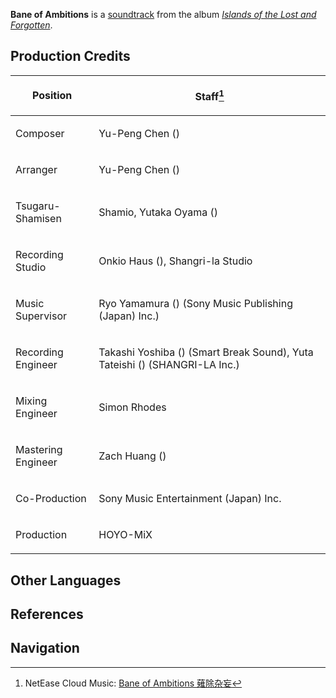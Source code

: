 {{Soundtrack Infobox
|title          =
|image          = Islands of the Lost and Forgotten.png
|album          = Islands of the Lost and Forgotten
|disc           = 3
|number         = 55
|featured       =
|featured2      =
|featured3      =
|featured_disc  =
|featured_disc2 =
|featured_disc3 =
|youtube_id     = 75PlZCOel48
|youtube_time   = 1
|spotify_id     = 44wjFIywta2JQdOdmMN9wY
|played_in      = Plane of Euthymia
|during         = [[Plane of Euthymia]] (Phase 1)
|domain         =
|previous       = Saltatio Favillae
|next           = Thunderings of the Merciless
}}
'''Bane of Ambitions''' is a [[soundtrack]] from the album ''[[Islands of the Lost and Forgotten]]''.

==Production Credits==
{| class="wikitable" style="text-align:left; height:0.5em"
! Position
! Staff<ref>NetEase Cloud Music: [https://music.163.com/#/song?id=1937114499 Bane of Ambitions 薙除杂妄]</ref>
|-
! Composer
| Yu-Peng Chen ({{Lang|zh=陈致逸|mini=1}})
|-
! Arranger
| Yu-Peng Chen ({{Lang|zh=陈致逸|mini=1}})
|-
! Tsugaru-Shamisen
| Shamio, Yutaka Oyama ({{Lang|ja=小山豊|mini=1}})
|-
! Recording Studio
| Onkio Haus ({{Lang|ja=音響ハウス|mini=1}}), Shangri-la Studio
|-
! Music Supervisor
| Ryo Yamamura ({{Lang|ja=山村涼|mini=1}}) (Sony Music Publishing (Japan) Inc.)
|-
! Recording Engineer
| Takashi Yoshiba ({{Lang|ja=吉羽貴史|mini=1}}) (Smart Break Sound), Yuta Tateishi ({{Lang|ja=立石佑太|mini=1}}) (SHANGRI-LA Inc.)
|-
! Mixing Engineer
| Simon Rhodes
|-
! Mastering Engineer
| Zach Huang ({{Lang|zh=黄巍|mini=1}})
|-
! Co-Production
| Sony Music Entertainment (Japan) Inc.
|-
! Production
| HOYO-MiX
|}
<!--
==Videos==
<gallery hideaddbutton="true" captionalign="center">
</gallery>

==Trivia==
-->
==Other Languages==
{{Other Languages
|default_hidden = 1
|en      = Bane of Ambitions
|zhs     = 薙除杂妄
|zhs_rm  = Tì Chú Zá Wàng
|ja      = 雑念を払う
|ja_rm   = Zatsunen wo Harau
}}

==References==
{{Reflist}}

==Navigation==
{{Soundtrack Navbox|Islands of the Lost and Forgotten}}